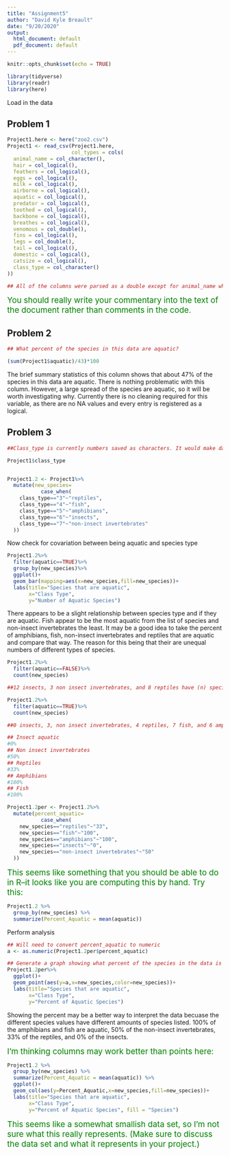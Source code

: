 ```yaml
---
title: "Assignment5"
author: "David Kyle Breault"
date: "9/20/2020"
output:
  html_document: default
  pdf_document: default
---
```


```r
knitr::opts_chunk$set(echo = TRUE)
```

```r
library(tidyverse)
library(readr)
library(here)
```

Load in the data

## Problem 1

```r
Project1.here <- here("zoo2.csv")
Project1 <- read_csv(Project1.here,
                     col_types = cols(
  animal_name = col_character(),
  hair = col_logical(),
  feathers = col_logical(),
  eggs = col_logical(),
  milk = col_logical(),
  airborne = col_logical(),
  aquatic = col_logical(),
  predator = col_logical(),
  toothed = col_logical(),
  backbone = col_logical(),
  breathes = col_logical(),
  venomous = col_double(),
  fins = col_logical(),
  legs = col_double(),
  tail = col_logical(),
  domestic = col_logical(),
  catsize = col_logical(),
  class_type = col_character()
))

## All of the columns were parsed as a double except for animal_name which was parsed as a character. All of the other columns with the except of legs and class_type used 1 and 0s to display logicals, or True and False. For preliminary analysis, these columns were parsed to logicals to display True and False, but this may be changed later as future analysis occurs. class_type was intially parsed as a double, but it was changed to a character. This is because each number in class_type represents a specific type of animal (example: 3 is reptiles, 4 fish, 5 amphibians, 6 insects, 7 non-insect invertebrates.)
```

<span style="color: green; font-size: 14pt">You should really write your commentary into the text of the document rather than comments in the code.</span> 

## Problem 2

```r
## What percent of the species in this data are aquatic?

(sum(Project1$aquatic)/43)*100

```

The brief summary statistics of this column shows that about 47% of the species in this data are aquatic. There is nothing problematic with this column. However, a large spread of the species are aquatic, so it will be worth investigating why. Currently there is no cleaning required for this variable, as there are no NA values and every entry is registered as a logical.

## Problem 3

```r
##Class_type is currently numbers saved as characters. It would make data interpretation and visualization easier if class_type are given the proper names respective to what information it holds.

Project1$class_type


Project1.2 <- Project1%>%
  mutate(new_species=
           case_when(
    class_type=="3"~"reptiles",
    class_type=="4"~"fish",
    class_type=="5"~"amphibians",
    class_type=="6"~"insects",
    class_type=="7"~"non-insect invertebrates"
  ))
```

Now check for covariation between being aquatic and species type

```r
Project1.2%>%
  filter(aquatic==TRUE)%>%
  group_by(new_species)%>%
  ggplot()+
  geom_bar(mapping=aes(x=new_species,fill=new_species))+
  labs(title="Species that are aquatic",
       x="Class Type",
       y="Number of Aquatic Species")
```

There appears to be a slight relationship between species type and if they are aquatic. Fish appear to be the most aquatic from the list of species and non-insect invertebrates the least. It may be a good idea to take the percent of amphibians, fish, non-insect invertebrates and reptiles that are aquatic and compare that way. The reason for this being that their are unequal numbers of different types of species.


```r
Project1.2%>%
  filter(aquatic==FALSE)%>%
  count(new_species)

##12 insects, 3 non insect invertebrates, and 8 reptiles have (n) species that are not aquatic

Project1.2%>%
  filter(aquatic==TRUE)%>%
  count(new_species)

##0 insects, 3, non insect invertebrates, 4 reptiles, 7 fish, and 6 amphibians have (n) species that are aquatic

## Insect aquatic
#0%
## Non insect invertebrates
#50%
## Reptiles
#33%
## Amphibians
#100%
## Fish
#100%

Project1.2per <- Project1.2%>%
  mutate(percent_aquatic=
           case_when(
    new_species=="reptiles"~"33",
    new_species=="fish"~"100",
    new_species=="amphibians"~"100",
    new_species=="insects"~"0",
    new_species=="non-insect invertebrates"~"50"
  ))
```


<span style="color: green; font-size: 14pt">This seems like something that you should be able to do in R--it looks like you are computing this by hand.  Try this:</span> 

```r
Project1.2 %>%
  group_by(new_species) %>%
  summarize(Percent_Aquatic = mean(aquatic)) 
```


Perform analysis

```r
## Will need to convert percent_aquatic to numeric
a <- as.numeric(Project1.2per$percent_aquatic)

## Generate a graph showing what percent of the species in the data is aquatic
Project1.2per%>%
  ggplot()+
  geom_point(aes(y=a,x=new_species,color=new_species))+
  labs(title="Species that are aquatic",
       x="Class Type",
       y="Percent of Aquatic Species")
```

Showing the percent may be a better way to interpret the data becuase the different species values have different amounts of species listed. 100% of the amphibians and fish are aquatic, 50% of the non-insect invertebrates, 33% of the reptiles, and 0% of the insects.

<span style="color: green; font-size: 14pt">I'm thinking columns may work better than points here:</span> 

```r
Project1.2 %>%
  group_by(new_species) %>%
  summarize(Percent_Aquatic = mean(aquatic)) %>%
  ggplot()+
  geom_col(aes(y=Percent_Aquatic,x=new_species,fill=new_species))+
  labs(title="Species that are aquatic",
       x="Class Type",
       y="Percent of Aquatic Species", fill = "Species")
```

<span style="color: green; font-size: 14pt">This seems like a somewhat smallish data set, so I'm not sure what this really represents.  (Make sure to discuss the data set and what it represents in your project.)</span> 
